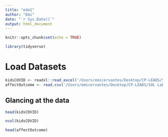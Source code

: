 ```yaml
---
title: "eda1"
author: "Emi"
date: "`r Sys.Date()`"
output: html_document
---
```


```r
knitr::opts_chunk$set(echo = TRUE)
```

```r
library(tidyverse)
```

# Load Datasets

```r
kidsCOVID <- readxl::read_excel('/Users/emicervantes/Desktop/CP-LEADS/SOL Lab/Data/KidsCOVID_Winter21_raw data.xlsx')
affectOutcome <- read.csv('/Users/emicervantes/Desktop/CP-LEADS/SOL Lab/Data/affectoutcome_norm_predict_1102.csv')
```

## Glancing at the data

```r
head(kidsCOVID)
```

```r
ncol(kidsCOVID)
```


```r
head(affectOutcome)
```

